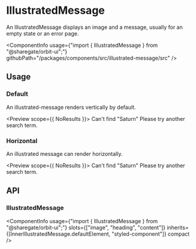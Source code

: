 
<Meta
    title="Components/IllustratedMessage"
    id="illustrated-message"
/>

# IllustratedMessage

<Tagline>An IllustratedMessage displays an image and a message, usually for an empty state or an error page.</Tagline>

<ComponentInfo
    usage={"import { IllustratedMessage } from \"@sharegate/orbit-ui\";"}
    githubPath="/packages/components/src/illustrated-message/src"
/>

## Usage

### Default

An illustrated-message renders vertically by default.

<Preview scope={{ NoResults }}>
    <Story name="default">
        <IllustratedMessage>
            <SvgImage src={NoResults} aria-label="Galaxy" stroke="alias-primary" />
            <Heading>Can't find "Saturn"</Heading>
            <Content>Please try another search term.</Content>
        </IllustratedMessage>
    </Story>
</Preview>

### Horizontal

An illustrated message can render horizontally.

<Preview scope={{ NoResults }}>
    <Story name="horizontal">
        <IllustratedMessage orientation="horizontal">
            <SvgImage src={NoResults} aria-label="Galaxy" stroke="alias-primary" />
            <Heading>Can't find "Saturn"</Heading>
            <Content>Please try another search term.</Content>
        </IllustratedMessage>
    </Story>
</Preview>

## API

### IllustratedMessage

<ComponentInfo
    usage={"import { IllustratedMessage } from \"@sharegate/orbit-ui\";"}
    slots={["image", "heading", "content"]}
    inherits={[InnerIllustratedMessage.defaultElement, "styled-component"]}
    compact
/>

<ArgsTable of={InnerIllustratedMessage} sort="alpha" />
